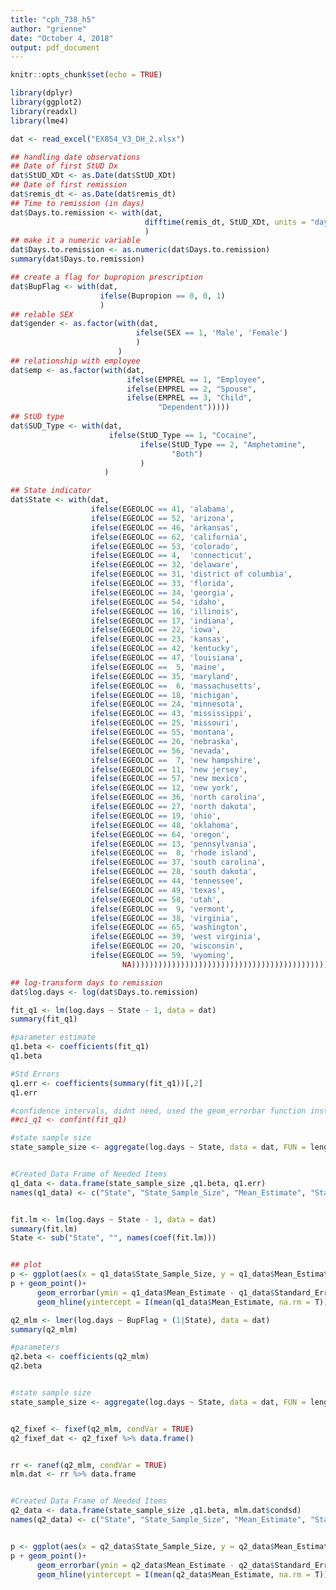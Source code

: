 ```yaml
---
title: "cph_738_h5"
author: "grienne"
date: "October 4, 2018"
output: pdf_document
---
```


```r
knitr::opts_chunk$set(echo = TRUE)
```

```r

library(dplyr)
library(ggplot2)
library(readxl)
library(lme4)

dat <- read_excel("EX854_V3_DH_2.xlsx")

```



```r
## handling date observations 
## Date of first StUD Dx
dat$StUD_XDt <- as.Date(dat$StUD_XDt)
## Date of first remission
dat$remis_dt <- as.Date(dat$remis_dt)
## Time to remission (in days)
dat$Days.to.remission <- with(dat,
                              difftime(remis_dt, StUD_XDt, units = "days")
                              )
## make it a numeric variable
dat$Days.to.remission <- as.numeric(dat$Days.to.remission)
summary(dat$Days.to.remission)

## create a flag for bupropion prescription
dat$BupFlag <- with(dat,
                    ifelse(Bupropion == 0, 0, 1)
                    )
## relable SEX
dat$gender <- as.factor(with(dat, 
                            ifelse(SEX == 1, 'Male', 'Female')
                            )
                        )
## relationship with employee
dat$emp <- as.factor(with(dat,
                          ifelse(EMPREL == 1, "Employee",
                          ifelse(EMPREL == 2, "Spouse",
                          ifelse(EMPREL == 3, "Child",
                                 "Dependent")))))
## StUD type
dat$SUD_Type <- with(dat,
                      ifelse(StUD_Type == 1, "Cocaine",
                             ifelse(StUD_Type == 2, "Amphetamine",
                                    "Both")
                             )
                     )

## State indicator 
dat$State <- with(dat,
                  ifelse(EGEOLOC == 41, 'alabama',
                  ifelse(EGEOLOC == 52, 'arizona',
                  ifelse(EGEOLOC == 46, 'arkansas',
                  ifelse(EGEOLOC == 62, 'california',
                  ifelse(EGEOLOC == 53, 'colorado',
                  ifelse(EGEOLOC == 4,  'connecticut',
                  ifelse(EGEOLOC == 32, 'delaware',
                  ifelse(EGEOLOC == 31, 'district of columbia',
                  ifelse(EGEOLOC == 33, 'florida',
                  ifelse(EGEOLOC == 34, 'georgia',
                  ifelse(EGEOLOC == 54, 'idaho',
                  ifelse(EGEOLOC == 16, 'illinois',
                  ifelse(EGEOLOC == 17, 'indiana',
                  ifelse(EGEOLOC == 22, 'iowa',
                  ifelse(EGEOLOC == 23, 'kansas',
                  ifelse(EGEOLOC == 42, 'kentucky',
                  ifelse(EGEOLOC == 47, 'louisiana',
                  ifelse(EGEOLOC ==  5, 'maine',
                  ifelse(EGEOLOC == 35, 'maryland',
                  ifelse(EGEOLOC ==  6, 'massachusetts',
                  ifelse(EGEOLOC == 18, 'michigan',
                  ifelse(EGEOLOC == 24, 'minnesota',
                  ifelse(EGEOLOC == 43, 'mississippi',
                  ifelse(EGEOLOC == 25, 'missouri',
                  ifelse(EGEOLOC == 55, 'montana',
                  ifelse(EGEOLOC == 26, 'nebraska',
                  ifelse(EGEOLOC == 56, 'nevada',
                  ifelse(EGEOLOC ==  7, 'new hampshire',
                  ifelse(EGEOLOC == 11, 'new jersey',
                  ifelse(EGEOLOC == 57, 'new mexico',
                  ifelse(EGEOLOC == 12, 'new york',
                  ifelse(EGEOLOC == 36, 'north carolina',
                  ifelse(EGEOLOC == 27, 'north dakota',
                  ifelse(EGEOLOC == 19, 'ohio',
                  ifelse(EGEOLOC == 48, 'oklahoma',
                  ifelse(EGEOLOC == 64, 'oregon',
                  ifelse(EGEOLOC == 13, 'pennsylvania',
                  ifelse(EGEOLOC ==  8, 'rhode island',
                  ifelse(EGEOLOC == 37, 'south carolina',
                  ifelse(EGEOLOC == 28, 'south dakota',
                  ifelse(EGEOLOC == 44, 'tennessee',
                  ifelse(EGEOLOC == 49, 'texas',
                  ifelse(EGEOLOC == 58, 'utah',
                  ifelse(EGEOLOC ==  9, 'vermont',
                  ifelse(EGEOLOC == 38, 'virginia',
                  ifelse(EGEOLOC == 65, 'washington',
                  ifelse(EGEOLOC == 39, 'west virginia',
                  ifelse(EGEOLOC == 20, 'wisconsin',
                  ifelse(EGEOLOC == 59, 'wyoming',
                         NA))))))))))))))))))))))))))))))))))))))))))))))))))

## log-transform days to remission
dat$log.days <- log(dat$Days.to.remission)


```


```r

fit_q1 <- lm(log.days ~ State - 1, data = dat)
summary(fit_q1)

#parameter estimate
q1.beta <- coefficients(fit_q1)
q1.beta

#Std Errors
q1.err <- coefficients(summary(fit_q1))[,2]
q1.err

#confidence intervals, didnt need, used the geom_errorbar function instead
##ci_q1 <- confint(fit_q1)

#state sample size
state_sample_size <- aggregate(log.days ~ State, data = dat, FUN = length)


#Created Data Frame of Needed Items
q1_data <- data.frame(state_sample_size ,q1.beta, q1.err)
names(q1_data) <- c("State", "State_Sample_Size", "Mean_Estimate", "Standard_Error")


fit.lm <- lm(log.days ~ State - 1, data = dat)
summary(fit.lm)
State <- sub("State", "", names(coef(fit.lm)))


## plot
p <- ggplot(aes(x = q1_data$State_Sample_Size, y = q1_data$Mean_Estimate), data = q1_data)
p + geom_point()+
      geom_errorbar(ymin = q1_data$Mean_Estimate - q1_data$Standard_Error, ymax = q1_data$Mean_Estimate + q1_data$Standard_Error) +
      geom_hline(yintercept = I(mean(q1_data$Mean_Estimate, na.rm = T)))

```





```r


q2_mlm <- lmer(log.days ~ BupFlag + (1|State), data = dat)
summary(q2_mlm)

#parameters
q2.beta <- coefficients(q2_mlm)
q2.beta


#state sample size
state_sample_size <- aggregate(log.days ~ State, data = dat, FUN = length)


q2_fixef <- fixef(q2_mlm, condVar = TRUE)
q2_fixef_dat <- q2_fixef %>% data.frame()


rr <- ranef(q2_mlm, condVar = TRUE) 
mlm.dat <- rr %>% data.frame


#Created Data Frame of Needed Items
q2_data <- data.frame(state_sample_size ,q1.beta, mlm.dat$condsd)
names(q2_data) <- c("State", "State_Sample_Size", "Mean_Estimate", "Standard_Error")


p <- ggplot(aes(x = q2_data$State_Sample_Size, y = q2_data$Mean_Estimate), data = q2_data)
p + geom_point()+
      geom_errorbar(ymin = q2_data$Mean_Estimate - q2_data$Standard_Error, ymax = q2_data$Mean_Estimate + q2_data$Standard_Error) +
      geom_hline(yintercept = I(mean(q2_data$Mean_Estimate, na.rm = T)))


```